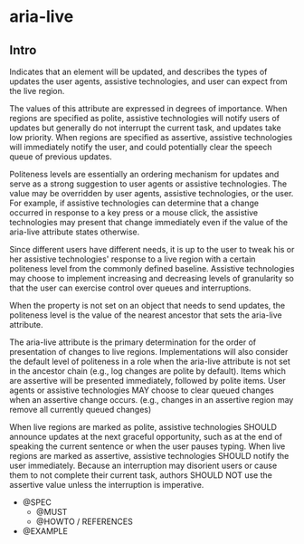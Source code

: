 
<Meta title="Documentation|Accessibilité/aria-live" />

# aria-live

## Intro

Indicates that an element will be updated, and describes the types of updates the user agents, assistive technologies, and user can expect from the live region.

The values of this attribute are expressed in degrees of importance. When regions are specified as polite, assistive technologies will notify users of updates but generally do not interrupt the current task, and updates take low priority. When regions are specified as assertive, assistive technologies will immediately notify the user, and could potentially clear the speech queue of previous updates.

Politeness levels are essentially an ordering mechanism for updates and serve as a strong suggestion to user agents or assistive technologies. The value may be overridden by user agents, assistive technologies, or the user. For example, if assistive technologies can determine that a change occurred in response to a key press or a mouse click, the assistive technologies may present that change immediately even if the value of the aria-live attribute states otherwise.

Since different users have different needs, it is up to the user to tweak his or her assistive technologies' response to a live region with a certain politeness level from the commonly defined baseline. Assistive technologies may choose to implement increasing and decreasing levels of granularity so that the user can exercise control over queues and interruptions.

When the property is not set on an object that needs to send updates, the politeness level is the value of the nearest ancestor that sets the aria-live attribute.

The aria-live attribute is the primary determination for the order of presentation of changes to live regions. Implementations will also consider the default level of politeness in a role when the aria-live attribute is not set in the ancestor chain (e.g., log changes are polite by default). Items which are assertive will be presented immediately, followed by polite items. User agents or assistive technologies MAY choose to clear queued changes when an assertive change occurs. (e.g., changes in an assertive region may remove all currently queued changes)

When live regions are marked as polite, assistive technologies SHOULD announce updates at the next graceful opportunity, such as at the end of speaking the current sentence or when the user pauses typing. When live regions are marked as assertive, assistive technologies SHOULD notify the user immediately. Because an interruption may disorient users or cause them to not complete their current task, authors SHOULD NOT use the assertive value unless the interruption is imperative.

- @SPEC
  - @MUST
  - @HOWTO / REFERENCES
- @EXAMPLE
